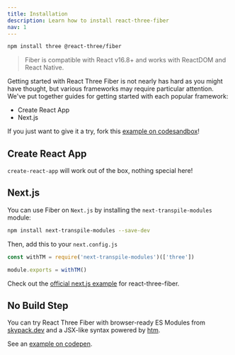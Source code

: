 ```yaml
---
title: Installation
description: Learn how to install react-three-fiber
nav: 1
---
```


```bash
npm install three @react-three/fiber
```

> Fiber is compatible with React v16.8+ and works with ReactDOM and React Native.

Getting started with React Three Fiber is not nearly has hard as you might have thought, but various frameworks may require particular attention.
We've put together guides for getting started with each popular framework:

- Create React App
- Next.js
<!-- - Gatsby -->

If you just want to give it a try, fork this [example on codesandbox](https://codesandbox.io/s/rrppl0y8l4?file=/src/App.js)!

## Create React App

`create-react-app` will work out of the box, nothing special here!

## Next.js

You can use Fiber on `Next.js` by installing the `next-transpile-modules` module:

```bash
npm install next-transpile-modules --save-dev
```

Then, add this to your `next.config.js`

```js
const withTM = require('next-transpile-modules')(['three'])

module.exports = withTM()
```

Check out the [official next.js example](https://github.com/pmndrs/react-three-next) for react-three-fiber.

## No Build Step

You can try React Three Fiber with browser-ready ES Modules from [skypack.dev](https://skypack.dev) and a JSX-like syntax powered by [htm](https://github.com/developit/htm).

See an [example on codepen](https://codepen.io/mattrossman/pen/mdRGJBy).

